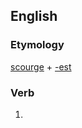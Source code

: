==English==

===Etymology===
[[scourge]] + [[-est]]

===Verb===
{{head|en|verb form}}

# {{en-archaic second-person singular of|scourge|lang=en}}